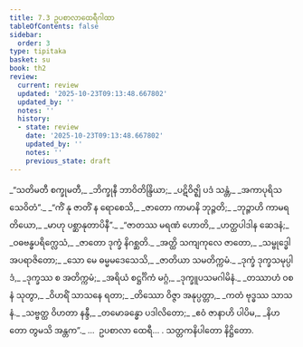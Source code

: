 ```yaml
---
title: 7.3 ဥပစာလာထေရီဂါထာ
tableOfContents: false
sidebar:
  order: 3
type: tipitaka
basket: su
book: th2
review:
  current: review
  updated: '2025-10-23T09:13:48.667802'
  updated_by: ''
  notes: ''
  history:
  - state: review
    date: '2025-10-23T09:13:48.667802'
    updated_by: ''
    notes: ''
    previous_state: draft
---
```



<ReviewStatus review={frontmatter.review} showDetails={true} />

<HypothesisAnnotation frontmatter={frontmatter} />

<DynamicBreadcrumb />

<Division number="189" book="th2" e="ch" v="19" p="400">

<Paragraph number="255" type="verses" book="th2">
_“သတိမတီ စက္ခုမတီ,_  
_ဘိက္ခုနီ ဘာဝိတိန္ဒြိယာ;_  
_ပဋိဝိဇ္ဈိ ပဒံ သန္တံ,_  
_အကာပုရိသသေဝိတံ”._  

</Paragraph>

</Division>
<Division number="190" book="th2" e="ch" v="19" p="400">

<Paragraph number="256" type="verses" book="th2">
_“ကိံ နု ဇာတိံ န ရောစေသိ,_  
_ဇာတော ကာမာနိ ဘုဉ္ဇတိ;_  
_ဘုဉ္ဇာဟိ ကာမရတိယော,_  
_မာဟု ပစ္ဆာနုတာပိနီ”._  

</Paragraph>

</Division>
<Division number="191" book="th2" e="ch" v="19" p="400">

<Paragraph number="257" type="verses" book="th2">
_“ဇာတဿ မရဏံ ဟောတိ,_  
_ဟတ္ထပါဒါန ဆေဒနံ;_  
_ဝဓဗန္ဓပရိက္လေသံ,_  
_ဇာတော ဒုက္ခံ နိဂစ္ဆတိ._  

</Paragraph>

</Division>
<Division number="192" book="th2" e="ch" v="19" p="400">

<Paragraph number="258" type="verses" book="th2">
_အတ္ထိ သကျကုလေ ဇာတော,_  
_သမ္ဗုဒ္ဓေါ အပရာဇိတော;_  
_သော မေ ဓမ္မမဒေသေသိ,_  
_ဇာတိယာ သမတိက္ကမံ._  

</Paragraph>

</Division>
<Division number="193" book="th2" e="ch" v="19" p="400">

<Paragraph number="259" type="verses" book="th2">
_ဒုက္ခံ ဒုက္ခသမုပ္ပါဒံ,_  
_ဒုက္ခဿ စ အတိက္ကမံ;_  
_အရိယံ စဋ္ဌင်္ဂိကံ မဂ္ဂံ,_  
_ဒုက္ခူပသမဂါမိနံ._  

</Paragraph>

</Division>
<Division number="194" book="th2" e="ch" v="19" p="400">

<Paragraph number="260" type="verses" book="th2">
_တဿာဟံ ဝစနံ သုတွာ,_  
_ဝိဟရိံ သာသနေ ရတာ;_  
_တိဿော ဝိဇ္ဇာ အနုပ္ပတ္တာ,_  
_ကတံ ဗုဒ္ဓဿ သာသနံ._  

</Paragraph>

</Division>
<Division number="195" book="th2" e="ch" v="19" p="400">

<Paragraph number="261" type="verses" book="th2">
_သဗ္ဗတ္ထ ဝိဟတာ နန္ဒီ,_  
_တမောခန္ဓော ပဒါလိတော;_  
_ဧဝံ ဇာနာဟိ ပါပိမ,_  
_နိဟတော တွမသိ အန္တက”._  


</Paragraph>
</Division>

<Paragraph number="262" type="center" book="th2">
…  ဥပစာလာ ထေရီ… .



</Paragraph>

<Paragraph number="263" type="center" book="th2">
သတ္တကနိပါတော နိဋ္ဌိတော.
</Paragraph>
